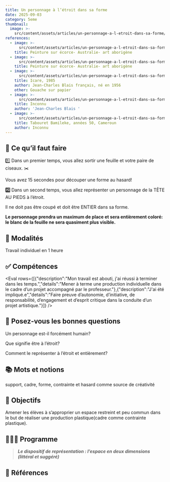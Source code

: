 ```yaml
---
title: Un personnage à l’étroit dans sa forme
date: 2025-09-03
category: 5eme
thumbnail:
  image: >-
    src/content/assets/articles/un-personnage-a-l-etroit-dans-sa-forme/thumbnail/image.jpeg
references:
  - image: >-
      src/content/assets/articles/un-personnage-a-l-etroit-dans-sa-forme/references/0/image.jpg
    title: Peinture sur écorce- Australie- art aborigène
  - image: >-
      src/content/assets/articles/un-personnage-a-l-etroit-dans-sa-forme/references/1/image.jpg
    title: Peinture sur écorce- Australie- art aborigène
  - image: >-
      src/content/assets/articles/un-personnage-a-l-etroit-dans-sa-forme/references/2/image.png
    title: Icare, 1985
    author: Jean-Charles Blais français, né en 1956
    other: Gouache sur papier
  - image: >-
      src/content/assets/articles/un-personnage-a-l-etroit-dans-sa-forme/references/3/image.jpg
    title: Inconnu
    author: 'Jean-Charles Blais '
  - image: >-
      src/content/assets/articles/un-personnage-a-l-etroit-dans-sa-forme/references/4/image.jpg
    title: Tabouret Bamileke, années 50, Cameroun
    author: Inconnu
---
```

## **👀 Ce qu’il faut faire**

1️⃣ Dans un premier temps, vous allez sortir une feuille et votre paire de ciseaux. ✂️

Vous avez 15 secondes pour découper une forme au hasard!

**2️⃣** Dans un second temps, vous allez représenter un personnage de la TÊTE AU PIEDS à l’étroit.&#x20;

Il ne doit pas être coupé et doit être ENTIER dans sa forme.

**Le personnage prendra un maximum de place et sera entièrement coloré: le blanc de la feuille ne sera quasiment plus visible.**

## **🧐 Modalités**

Travail individuel en 1 heure

## **✅ Compétences**

<Eval rows={[{"description":"Mon travail est abouti, j'ai réussi à terminer dans les temps.","details":"Mener à terme une production individuelle dans le cadre d’un projet accompagné par le professeur."},{"description":"J'ai été impliqué.e","details":"Faire preuve d’autonomie, d’initiative, de responsabilité, d’engagement et d’esprit critique dans la conduite d’un projet artistique."}]} />

## **💭 Posez-vous les bonnes questions**

Un personnage est-il forcément humain?

Que signifie être à l’étroit?

Comment le représenter à l’étroit et entièrement?

## **📚 Mots et notions**

support, cadre, forme, contrainte et hasard comme source de créativité

## **🏁 Objectifs**

Amener les élèves à s’approprier un espace restreint et peu commun dans le but de réaliser une production plastique(cadre comme contrainte plastique).

## **👩🏼‍🏫 Programme**

> ***Le dispositif de représentation : l’espace en deux dimensions (littéral et suggéré)***

## **👀 Références**
